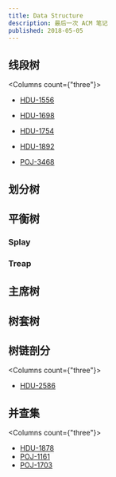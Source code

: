 ```yaml
---
title: Data Structure
description: 最后一次 ACM 笔记
published: 2018-05-05
---
```




## 线段树

<Columns count={"three"}>
  - [HDU-1556](https://acm.hdu.edu.cn/showproblem.php?pid=1556)

  - [HDU-1698](https://acm.hdu.edu.cn/showproblem.php?pid=1698)

  - [HDU-1754](https://acm.hdu.edu.cn/showproblem.php?pid=1754)

  - [HDU-1892](https://acm.hdu.edu.cn/showproblem.php?pid=1892)

  - [POJ-3468](https://poj.org/problem?id=3468)
</Columns>

## 划分树


## 平衡树

### Splay

### Treap


## 主席树


## 树套树


## 树链剖分

<Columns count={"three"}>

  - [HDU-2586](https://acm.hdu.edu.cn/showproblem.php?pid=2586)

</Columns>


## 并查集

<Columns count={"three"}>
  - [HDU-1878](https://acm.hdu.edu.cn/showproblem.php?pid=1878)
  - [POJ-1161](https://poj.org/problem?id=1611)
  - [POJ-1703](https://poj.org/problem?id=1703)
</Columns>


